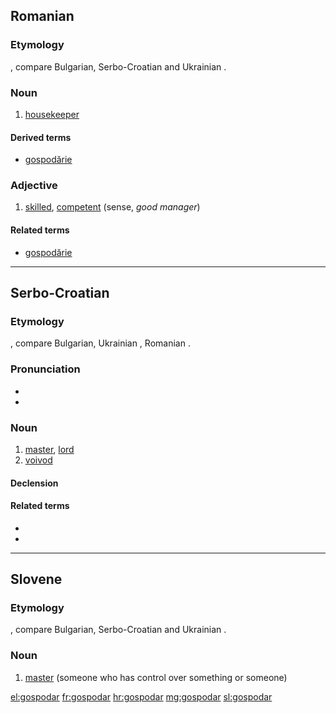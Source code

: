 ==Romanian==

===Etymology===
{{proto|Slavic|lang=ro}}, compare Bulgarian, Serbo-Croatian and Ukrainian {{term|господар|sc=Cyrl}}.

===Noun===
{{ro-noun}}

# [[housekeeper]]

====Derived terms====
* [[gospodărie]]

===Adjective===
{{ro-adj}}

# [[#English|skilled]], [[#English|competent]] (sense, ''good manager'')

====Related terms====
* [[gospodărie]] {{f}}

----

==Serbo-Croatian==

===Etymology===
{{proto|Slavic|lang=sh}}, compare Bulgarian, Ukrainian {{term|господар|sc=Cyrl}}, Romanian {{term|gospodar|lang=ro}}.

===Pronunciation===
* {{IPA|/ɡospǒdaːr/|lang=sh}}
* {{hyphenation|gos|po|dar}}

===Noun===
{{sh-noun|g=m|head=gospòdār|r|господар|госпо̀да̄р}}

# [[master]], [[lord]]
# [[voivod]]

====Declension====
{{sh-decl-noun
|gospodar|gospodari
|gospodára|gospodara
|gospodaru|gospodarima
|gospodara|gospodare
|gospodaru|gospodari
|gospodaru|gospodarima
|gospodarom|gospodarima
}}

====Related terms====
* {{l|sh|gospodarica|gospodàrica}}
* {{l|sh|gospodariti|gospodáriti}}

----

==Slovene==

===Etymology===
{{proto|Slavic|lang=sl}}, compare Bulgarian, Serbo-Croatian and Ukrainian {{term|господар|sc=Cyrl}}.

===Noun===
{{head|sl|noun|g=m}}

# [[master]] (someone who has control over something or someone)

[[el:gospodar]]
[[fr:gospodar]]
[[hr:gospodar]]
[[mg:gospodar]]
[[sl:gospodar]]